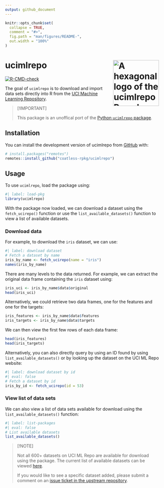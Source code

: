 ```yaml
---
output: github_document
---
```


<!-- README.md is generated from README.Rmd. Please edit that file -->

```r
knitr::opts_chunk$set(
  collapse = TRUE,
  comment = "#>",
  fig.path = "man/figures/README-",
  out.width = "100%"
)
```

# ucimlrepo <img src="man/figures/logo-ucimlrepo.png" align ="right" alt="A hexagonal logo of the ucimlrepo R package that shows data being downloaded from a repository" width ="150"/>

<!-- badges: start -->
  [![R-CMD-check](https://github.com/coatless-rpkg/ucimlrepo/actions/workflows/R-CMD-check.yaml/badge.svg)](https://github.com/coatless-rpkg/ucimlrepo/actions/workflows/R-CMD-check.yaml)
  <!-- badges: end -->

The goal of `ucimlrepo` is to download and import data sets directly into R 
from the [UCI Machine Learning Repository](https://archive.ics.uci.edu/).

> [!IMPORTANT]
> 
> This package is an unoffical port of the [Python `ucimlrepo` package](https://github.com/uci-ml-repo/ucimlrepo).


## Installation

You can install the development version of ucimlrepo from [GitHub](https://github.com/) with:

``` r
# install.packages("remotes")
remotes::install_github("coatless-rpkg/ucimlrepo")
```

## Usage

To use `ucimlrepo`, load the package using:

```r
#| label: load-pkg
library(ucimlrepo)
```

With the package now loaded, we can download a dataset using the `fetch_ucirepo()` function
or use the `list_available_datasets()` function to view a list of available datasets.

### Download data

For example, to download the `iris` dataset, we can use:

```r
#| label: download dataset
# Fetch a dataset by name
iris_by_name <- fetch_ucirepo(name = "iris")
names(iris_by_name)
```

There are many levels to the data returned. For example, we can extract the 
original data frame containing the `iris` dataset using:

```r
iris_uci <- iris_by_name$data$original
head(iris_uci)
```

Alternatively, we could retrieve two data frames, one for the features and one for the targets:

```r
iris_features <- iris_by_name$data$features
iris_targets <- iris_by_name$data$targets
```

We can then view the first few rows of each data frame:

```r
head(iris_features)
head(iris_targets)
```

Alternatively, you can also directly query by using an ID found by using
`list_available_datasets()` or by looking up the dataset on the UCI ML Repo website: 

```r
#| label: download dataset by id
#| eval: false
# Fetch a dataset by id
iris_by_id <- fetch_ucirepo(id = 53)
```


### View list of data sets

We can also view a list of data sets available for download
using the `list_available_datasets()` function:

```r
#| label: list-packages
#| eval: false
# List available datasets
list_available_datasets()
```

> [!NOTE]
>
> Not all 600+ datasets on UCI ML Repo are available for download using the package. 
> The current list of available datasets can be viewed [here](https://archive.ics.uci.edu/datasets?Python=true&skip=0&take=25&sort=desc&orderBy=NumHits).
> 
> If you would like to see a specific dataset added, please submit a comment
> on an [issue ticket in the upstream repository](https://github.com/uci-ml-repo/ucimlrepo/issues/9).
